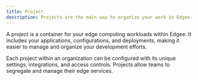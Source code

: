 ```yaml
---
title: Project
description: Projects are the main way to organize your work in Edgee.
---
```


A project is a container for your edge computing workloads within Edgee. It includes your applications,
configurations, and deployments, making it easier to manage and organize your development efforts.

Each project within an organization can be configured with its unique settings, integrations, and access controls.
Projects allow teams to segregate and manage their edge services.
